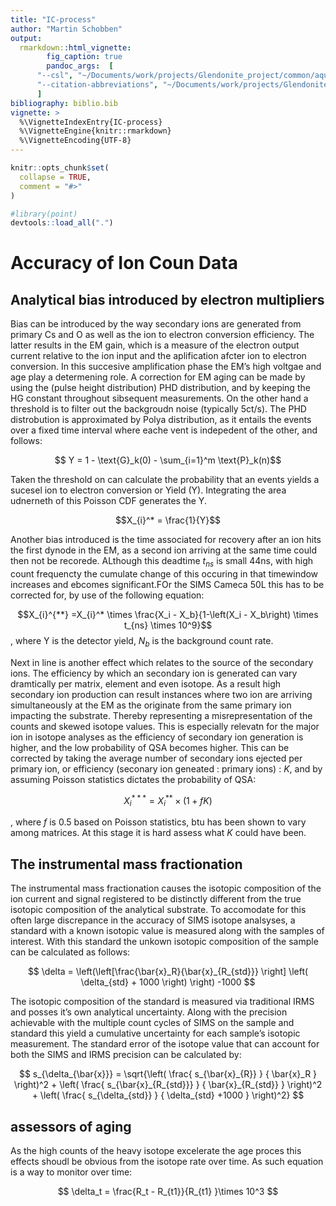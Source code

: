 ```yaml
---
title: "IC-process"
author: "Martin Schobben" 
output: 
  rmarkdown::html_vignette:
        fig_caption: true
        pandoc_args:  [
      "--csl", "~/Documents/work/projects/Glendonite_project/common/aquatic-microbial-ecology.csl",
      "--citation-abbreviations", "~/Documents/work/projects/Glendonite_project/common/abbreviations.json", "--filter", "~/.cabal/bin/pandoc-crossref"
      ]
bibliography: biblio.bib
vignette: >
  %\VignetteIndexEntry{IC-process}
  %\VignetteEngine{knitr::rmarkdown}
  %\VignetteEncoding{UTF-8}
---
```


```r
knitr::opts_chunk$set(
  collapse = TRUE,
  comment = "#>"
)
```

```r
#library(point)
devtools::load_all(".")
```

# Accuracy of Ion Coun Data


## Analytical bias introduced by electron multipliers

Bias can be introduced by the way secondary ions are generated from primary Cs and O as well as the ion to electron conversion efficiency. The latter results in the EM gain, which is a measure of the electron output current relative to the ion input and the aplification afcter ion to electron conversion. In this succesive amplification phase the EM's high voltgae and age play a determening role. A correction for EM aging can be made by using the (pulse height distribution) PHD distribution, and by keeping the HG constant throughout sibsequent measurements. On the other hand a threshold is to filter out the backgroudn noise (typically 5ct/s). The PHD distrobution is approximated by Polya distribution, as it entails the events over a fixed time interval where eache vent is indepedent of the other, and follows:

$$ Y = 1 - \text{G}_k(0) - \sum_{i=1}^m \text{P}_k(n)$$

Taken the threshold on can calculate the probability that an events yields a sucesel ion to electron conversion or Yield (Y). Integrating the area udnerneth of this Poisson CDF generates the Y.

$$X_{i}^* = \frac{1}{Y}$$
 
Another bias introduced is the time associated for recovery after an ion hits the first dynode in the EM, as a second ion arriving at the same time could then not be recorede. ALthough this deadtime $t_{ns}$ is small $44$ns, with high count frequencty the cumulate change of this occuring in that timewindow increases and ebcomes significant.FOr the SIMS Cameca 50L this has to be corrected for, by use of the following equation:

 $$X_{i}^{**} =X_{i}^* \times \frac{X_i - X_b}{1-\left(X_i - X_b\right) \times t_{ns} \times 10^9}$$
, where Y is the detector yield, $N_b$ is the background count rate.

Next in line is another effect which relates to the source of the secondary ions. The efficiency by which an secondary ion is generated can vary dramtically per matrix, element and even isotope. As a result high secondary ion production can result instances where two ion are arriving simultaneously at the EM as the originate from the same primary ion impacting the substrate. Thereby representing a misrepresentation of the counts and skewed isotope values. This is especially relevatn for the major ion in isotope analyses as the efficiency of secondary ion generation is higher, and the low probability of QSA becomes higher. This can be corrected by taking the average number of secondary ions ejected per primary ion, or efficiency (seconary ion geneated : primary ions) : $K$, and by assuming Poisson statistics dictates the probability of QSA:

$$X_i^{***} = X_i^{**} \times (1+fK)$$

, where $f$ is 0.5 based on Poisson statistics, btu has been shown to vary among matrices. At this stage it is hard assess what $K$ could have been.

## The instrumental mass fractionation

The instrumental mass fractionation causes the isotopic composition of the ion current and signal registered to be distinctly different from the true isotopic composition of the analytical substrate. To accomodate for this often large discrepance in the accuracy of SIMS isotope analsyses, a standard with a known isotopic value is measured along with the samples of interest. With this standard the unkown isotopic composition of the sample can be calculated as follows:

$$ \delta = \left(\left[\frac{\bar{x}_R}{\bar{x}_{R_{std}}}  \right] \left( \delta_{std} + 1000  \right) \right) -1000 $$

The isotopic composition of the standard is measured via traditional IRMS and posses it's own analytical uncertainty. Along with the precision achievable with the multiple count cycles of SIMS on the sample and standard this yield a cumulative uncertainty for each sample's isotopic measurement. The standard error of the isotope value that can account for both the SIMS and IRMS precision can be calculated by:

$$ s_{\delta_{\bar{x}}} = \sqrt{\left( \frac{ s_{\bar{x}_{R}} } { \bar{x}_R } \right)^2 + \left( \frac{ s_{\bar{x}_{R_{std}}}  } { \bar{x}_{R_{std}} } \right)^2 + \left( \frac{ s_{\delta_{std}} } { \delta_{std} +1000 } \right)^2} $$







## assessors of aging


 As the high counts of the heavy isotope excelerate the age proces this effects shoudl be obvious from the isotope rate over time. As such equation is a way to monitor over time:

$$ \delta_t = \frac{R_t - R_{t1}}{R_{t1} }\times 10^3 $$

